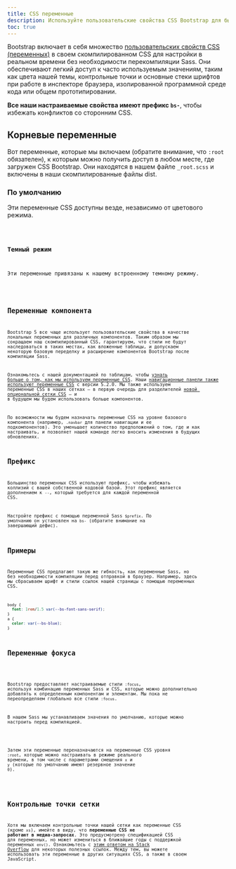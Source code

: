 ```yaml
---
title: CSS переменные
description: Используйте пользовательские свойства CSS Bootstrap для быстрого и перспективного проектирования и разработки.
toc: true
---
```


Bootstrap включает в себя множество [пользовательских свойств CSS (переменных)](https://developer.mozilla.org/en-US/docs/Web/CSS/Using_CSS_custom_properties) в своем скомпилированном CSS для настройки в реальном времени без необходимости перекомпиляции Sass. Они обеспечивают легкий доступ к часто используемым значениям, таким как цвета нашей темы, контрольные точки и основные стеки шрифтов при работе в инспекторе браузера, изолированной программной среде кода или общем прототипировании.

**Все наши настраиваемые свойства имеют префикс `bs-`**, чтобы избежать конфликтов со сторонним CSS.

## Корневые переменные

Вот переменные, которые мы включаем (обратите внимание, что `:root` обязателен), к которым можно получить доступ в любом месте, где загружен CSS Bootstrap. Они находятся в нашем файле `_root.scss` и включены в наши скомпилированные файлы dist.

### По умолчанию

Эти переменные CSS доступны везде, независимо от цветового режима.

<Code lang="css" filePath="dist/css/bootstrap.css" fileMatch=":(root,\n\[data-bs-theme=light\] {[^}]*})" />

### Темный режим

Эти переменные привязаны к нашему встроенному темному режиму.

<Code lang="css" filePath="dist/css/bootstrap.css" fileMatch="(\[data-bs-theme=dark\] {[^}]*})" />

## Переменные компонента

Bootstrap 5 все чаще использует пользовательские свойства в качестве локальных переменных для различных компонентов. Таким образом мы сокращаем наш скомпилированный CSS, гарантируем, что стили не будут наследоваться в таких местах, как вложенные таблицы, и допускаем некоторую базовую переделку и расширение компонентов Bootstrap после компиляции Sass.

Ознакомьтесь с нашей документацией по таблицам, чтобы [узнать больше о том, как мы используем переменные CSS]([[docsref:/content/tables#how-do-the-variants-and-accented-tables-work]]). Наши [навигационные панели также используют переменные CSS]([[docsref:/components/navbar#css]]) с версии 5.2.0. Мы также используем переменные CSS в наших сетках — в первую очередь для разделителей [новой опциональной сетки CSS]([[docsref:/layout/css-grid]]) — и в будущем мы будем использовать больше компонентов.

По возможности мы будем назначать переменные CSS на уровне базового компонента (например, `.navbar` для панели навигации и ее подкомпонентов). Это уменьшает количество предположений о том, где и как настраивать, и позволяет нашей команде легко вносить изменения в будущих обновлениях.

## Префикс

Большинство переменных CSS используют префикс, чтобы избежать коллизий с вашей собственной кодовой базой. Этот префикс является дополнением к `--`, который требуется для каждой переменной CSS.

Настройте префикс с помощью переменной Sass `$prefix`. По умолчанию он установлен на `bs-` (обратите внимание на завершающий дефис).

## Примеры

Переменные CSS предлагают такую ​​же гибкость, как переменные Sass, но без необходимости компиляции перед отправкой в ​​браузер. Например, здесь мы сбрасываем шрифт и стили ссылок нашей страницы с помощью переменных CSS.

```css
body {
  font: 1rem/1.5 var(--bs-font-sans-serif);
}
a {
  color: var(--bs-blue);
}
```

## Переменные фокуса

<AddedIn version="5.3.0"/>

Bootstrap предоставляет настраиваемые стили `:focus`, используя комбинацию переменных Sass и CSS, которые можно дополнительно добавлять к определенным компонентам и элементам. Мы пока не переопределяем глобально все стили `:focus`.

В нашем Sass мы устанавливаем значения по умолчанию, которые можно настроить перед компиляцией.

<ScssDocs name="focus-ring-variables" file="scss/_variables.scss" />

Затем эти переменные переназначаются на переменные CSS уровня `:root`, которые можно настраивать в режиме реального времени, в том числе с параметрами смещения `x` и `y` (которые по умолчанию имеют резервное значение `0`).

<ScssDocs name="root-focus-variables" file="scss/_root.scss" />

## Контрольные точки сетки

Хотя мы включаем контрольные точки нашей сетки как переменные CSS (кроме `xs`), имейте в виду, что **переменные CSS не работают в медиа-запросах**. Это предусмотрено спецификацией CSS для переменных, но может измениться в ближайшие годы с поддержкой переменных `env()`. Ознакомьтесь с [этим ответом на Stack Overflow](https://stackoverflow.com/a/47212942) для некоторых полезных ссылок. Между тем, вы можете использовать эти переменные в других ситуациях CSS, а также в своем JavaScript.
